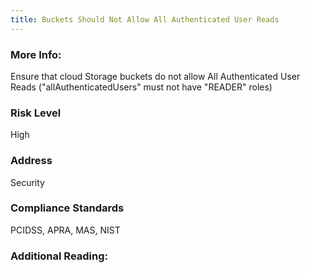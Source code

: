 ```yaml
---
title: Buckets Should Not Allow All Authenticated User Reads
---
```


### More Info:

Ensure that cloud Storage buckets do not allow All Authenticated User Reads ("allAuthenticatedUsers" must not have "READER" roles)

### Risk Level

High

### Address

Security

### Compliance Standards

PCIDSS, APRA, MAS, NIST

### Additional Reading:
